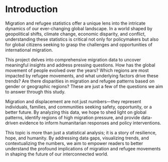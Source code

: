 
# Introduction

Migration and refugee statistics offer a unique lens into the intricate dynamics of our ever-changing global landscape. In a world shaped by geopolitical shifts, climate change, economic disparity, and conflict, understanding these statistics is critical not only for policymakers but also for global citizens seeking to grasp the challenges and opportunities of international migration.

This project delves into comprehensive migration data to uncover meaningful insights and address pressing questions. How has the global movement of people evolved over the years? Which regions are most impacted by refugee movements, and what underlying factors drive these trends? Are  there disparities in migration and refugee patterns based on gender or geographic regions? These are just a few of the questions we aim to answer through this study.

Migration and displacement are not just numbers—they represent individuals, families, and communities seeking safety, opportunity, or a better future. By analyzing this data, we hope to shed light on global patterns, identify regions of high migration pressure, and provide data-driven evidence to inform humanitarian responses and policy interventions. 

This topic is more than just a statistical analysis; it is a story of resilience, hope, and humanity. By addressing data gaps, visualizing trends, and contextualizing the numbers, we aim to empower readers to better understand the profound implications of migration and refugee movements in shaping the future of our interconnected world.